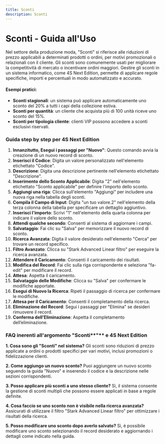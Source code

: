 ```yaml
---
title: Sconti
description: Sconti
---
```


# Sconti - Guida all'Uso

Nel settore della produzione moda, "Sconti" si riferisce alle riduzioni di prezzo applicabili a determinati prodotti o ordini, per motivi promozionali o relazionali con il cliente. Gli sconti sono comunemente usati per migliorare la competitività di mercato o incentivare ordini maggiori. Gestire gli sconti in un sistema informatico, come 4S Next Edition, permette di applicare regole specifiche, importi e percentuali in modo automatizzato e accurato.

#### Esempi pratici:

* **Sconti stagionali**: un sistema può applicare automaticamente uno sconto del 20% a tutti i capi della collezione estiva.
* **Sconti per quantità**: un cliente che acquista più di 100 unità riceve uno sconto del 15%.
* **Sconti per tipologia cliente**: clienti VIP possono accedere a sconti esclusivi riservati.

### Guida step by step per 4S Next Edition

1. **Innanzitutto, Esegui i passaggi per "Nuovo"**: Questo comando avvia la creazione di un nuovo record di sconto.
2. **Inserisci il Codice**: Digita un valore personalizzato nell'elemento etichettato "Codice".
3. **Descrizione**: Digita una descrizione pertinente nell'elemento etichettato "Descrizione".
4. **Inserimento dello Sconto Applicabile**: Digita "2" nell'elemento etichettato "Sconto applicabile" per definire l'importo dello sconto.
5. **Aggiungi una riga**: Clicca sull'elemento "Aggiungi" per includere una nuova riga nella tabella degli sconti.
6. **Compila il Campo di Input**: Digita "un tuo valore.2" nell'elemento della terza colonna della tabella per specificare un dettaglio aggiuntivo.
7. **Inserisci l'importo**: Scrivi "1" nell'elemento della quarta colonna per indicare il valore dello sconto.
8. **Attendi qualche secondo**: Consenti al sistema di aggiornare i campi.
9. **Salvataggio**: Fai clic su "Salva" per memorizzare il nuovo record di sconto.
10. **Ricerca Avanzata**: Digita il valore desiderato nell'elemento "Cerca" per trovare un record specifico.
11. **Filtro Avanzato**: Clicca su "Stark Advanced Linear filtro" per eseguire la ricerca avanzata.
12. **Attendere il Caricamento**: Consenti il caricamento dei risultati.
13. **Modifica del Record**: Fai clic sulla riga corrispondente e seleziona "fa-edit" per modificare il record.
14. **Attesa**: Aspetta il caricamento.
15. **Salvataggio delle Modifiche**: Clicca su "Salva" per confermare le modifiche apportate.
16. **Esegui di Nuovo la Ricerca**: Ripeti il passaggio di ricerca per confermare le modifiche.
17. **Attesa per il Caricamento**: Consenti il completamento della ricerca.
18. **Eliminazione del Record**: Segui i passaggi per "Elimina" se desideri rimuovere il record.
19. **Conferma dell’Eliminazione**: Aspetta il completamento dell’eliminazione.

### FAQ inerenti all'argomento "Sconti**"** e 4S Next Edition

**1. Cosa sono gli "Sconti" nel sistema?**
Gli sconti sono riduzioni di prezzo applicate a ordini o prodotti specifici per vari motivi, inclusi promozioni o fidelizzazione clienti.

**2. Come aggiungo un nuovo sconto?**
Puoi aggiungere un nuovo sconto seguendo la guida "Nuovo" e inserendo il codice e la descrizione nelle sezioni corrispondenti.

**3. Posso applicare più sconti a uno stesso cliente?**
Sì, il sistema consente la gestione di sconti multipli che possono essere applicati in base a regole definite.

**4. Cosa faccio se uno sconto non è visibile nella ricerca avanzata?**
Assicurati di utilizzare il filtro "Stark Advanced Linear filtro" per ottimizzare i risultati della ricerca.

**5. Posso modificare uno sconto dopo averlo salvato?**
Sì, è possibile modificare uno sconto selezionando il record desiderato e aggiornando i dettagli come indicato nella guida.